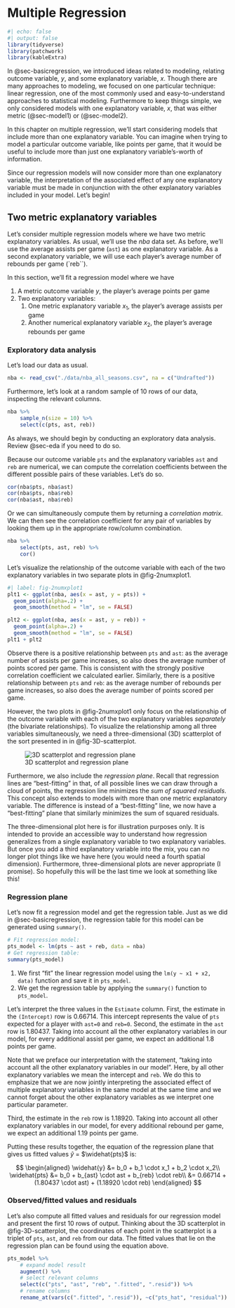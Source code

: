 # Multiple Regression {#sec-multipleregression}

```r
#| echo: false
#| output: false
library(tidyverse)
library(patchwork)
library(kableExtra)
```

In @sec-basicregression, we introduced ideas related to modeling, relating outcome variable, $y$, and some explanatory variable, $x$. Though there are many approaches to modeling, we focused on one particular technique: linear regression, one of the most commonly used and easy-to-understand approaches to statistical modeling. Furthermore to keep things simple, we only considered models with one explanatory variable, $x$, that was either metric (@sec-model1) or (@sec-model2).

In this chapter on multiple regression, we’ll start considering models that include more than one explanatory variable. You can imagine when trying to model a particular outcome variable, like points per game, that it would be useful to include more than just one explanatory variable’s-worth of information.

Since our regression models will now consider more than one explanatory variable, the interpretation of the associated effect of any one explanatory variable must be made in conjunction with the other explanatory variables included in your model. Let’s begin!


## Two metric explanatory variables

Let's consider multiple regression models where we have two metric explanatory variables. As usual, we'll use the $nba$ data set.  As before, we'll use the average assists per game (`ast`) as one explanatory variable.  As a second explanatory variable, we will use each player's average number of rebounds per game (`reb``).

In this section, we'll fit a regression model where we have 

1. A metric outcome variable $y$, the player's average points per game
1. Two explanatory variables:
    1. One metric explanatory variable $x_1$, the player's average assists per game
    1. Another numerical explanatory variable $x_2$, the player's average rebounds per game


### Exploratory data analysis

Let's load our data as usual.

```r
nba <- read_csv("./data/nba_all_seasons.csv", na = c("Undrafted"))
```

Furthermore, let's look at a random sample of 10 rows of our data, inspecting the relevant columns.

```r
nba %>%
    sample_n(size = 10) %>%
    select(c(pts, ast, reb))
```

As always, we should begin by conducting an exploratory data analysis. Review @sec-eda if you need to do so.

Because our outcome variable `pts` and the explanatory variables `ast` and `reb` are numerical, we can compute the correlation coefficients between the different possible pairs of these variables.  Let's do so.

```r
cor(nba$pts, nba$ast)
cor(nba$pts, nba$reb)
cor(nba$ast, nba$reb)
```

Or we can simultaneously compute them by returning a *correlation matrix*. We can then see the correlation coefficient for any pair of variables by looking them up in the appropriate row/column combination.

```r
nba %>%
    select(pts, ast, reb) %>%
    cor()
```

Let's visualize the relationship of the outcome variable with each of the two explanatory variables in two separate plots in @fig-2numxplot1.

```r
#| label: fig-2numxplot1
plt1 <- ggplot(nba, aes(x = ast, y = pts)) +
  geom_point(alpha=.2) +
  geom_smooth(method = "lm", se = FALSE)

plt2 <- ggplot(nba, aes(x = ast, y = reb)) +
  geom_point(alpha=.2) +
  geom_smooth(method = "lm", se = FALSE)
plt1 + plt2
```


Observe there is a positive relationship between `pts` and `ast`: as the average number of assists per game increases, so also does the average number of points scored per game.  This is consistent with the strongly positive correlation coefficient we calculated earlier. Similarly, there is a positive relationship between `pts` and `reb`: as the average number of rebounds per game increases, so also does the average number of points scored per game.

However, the two plots in @fig-2numxplot1 only focus on the relationship of the outcome variable with each of the two explanatory variables *separately* (the bivariate relationships). To visualize the relationship among all three variables simultaneously, we need a three-dimensional (3D) scatterplot of the sort presented in in @fig-3D-scatterplot.


![3D scatterplot and regression plane](images/credit_card_balance_regression_plane.png)

Furthermore, we also include the *regression plane*. Recall that regression lines are "best-fitting" in that, of all possible lines we can draw through a cloud of points, the regression line minimizes the *sum of squared residuals*. This concept also extends to models with more than one metric explanatory variable. The difference is instead of a "best-fitting" line, we now have a "best-fitting" plane that similarly minimizes the sum of squared residuals.

::: {.callout-important}
The three-dimensional plot here is for illustration purposes only. It is intended to provide an accessible way to understand how regression generalizes from a single explanatory variable to two explanatory variables.  But once you add a third explanatory variable into the mix, you can no longer plot things like we have here (you would need a fourth spatial dimension).  Furthermore, three-dimensional plots are never appropriate (I promise).  So hopefully this will be the last time we look at something like this!
:::



### Regression plane {#sec-model3table}

Let's now fit a regression model and get the regression table. Just as we did in @sec-basicregression, the regression table for this model can be generated using `summary()`.

```r
# Fit regression model:
pts_model <- lm(pts ~ ast + reb, data = nba)
# Get regression table:
summary(pts_model)
```


1. We first "fit" the linear regression model using the `lm(y ~ x1 + x2, data)` function and save it in `pts_model`.
1. We get the regression table by applying the `summary()` function to `pts_model`.

Let's interpret the three values in the `Estimate` column. First, the estimate in the `(Intercept)` row is 0.66714. This intercept represents the value of `pts` expected for a player with `ast=0` and `reb=0`.  Second, the estimate in the `ast` row is 1.80437. Taking into account all the other explanatory variables in our model, for every additional assist per game, we expect an additional 1.8 points per game.

Note that we preface our interpretation with the statement, "taking into account all the other explanatory variables in our model".  Here, by all other explanatory variables we mean the intercept and `reb`. We do this to emphasize that we are now jointly interpreting the associated effect of multiple explanatory variables in the same model at the same time and we cannot forget about the other explanatory variables as we interpret one particular parameter.

Third, the estimate in the `reb` row is 1.18920. Taking into account all other explanatory variables in our model, for every additional rebound per game, we expect an additional 1.19 points per game.

Putting these results together, the equation of the regression plane that gives us fitted values $\widehat{y}$ = $\widehat{pts}$ is:

$$
\begin{aligned}
\widehat{y} &= b_0 + b_1 \cdot x_1 +  b_2 \cdot x_2\\
\widehat{pts} &= b_0 + b_{ast} \cdot ast + b_{reb} \cdot reb\\
&= 0.66714 + (1.80437 \cdot ast) + (1.18920 \cdot reb)
\end{aligned}
$$


### Observed/fitted values and residuals {#sec-model3points}

Let's also compute all fitted values and residuals for our regression model and present the first 10 rows of output. Thinking about the 3D scatterplot in @fig-3D-scatterplot, the coordinates of each point in the scatterplot is a triplet of `pts`, `ast`, and `reb` from our data.  The fitted values that lie on the regression plan can be found using the equation above.


```r
pts_model %>%
    # expand model result
    augment() %>%
    # select relevant columns
    select(c("pts", "ast", "reb", ".fitted", ".resid")) %>%
    # rename columns
    rename_at(vars(c(".fitted", ".resid")), ~c("pts_hat", "residual"))
```

